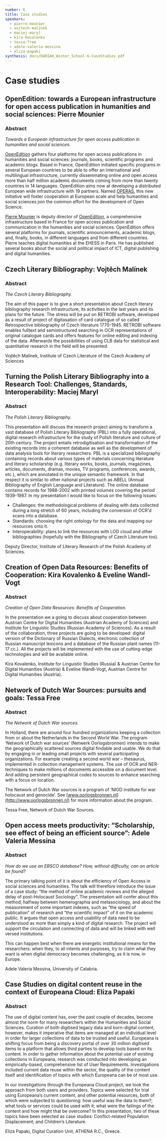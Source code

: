 ```yaml
---
number: 6
title: Case studies
speakers:
  - pierre-mounier
  - vojtech-malinek
  - maciej-maryl
  - kira-kovalenko
  - tessa-free
  - adele-valeria-messina
  - eliza-papaki
synthesis: docs/DARIAH_Winter_School-6-CaseStudies.pdf
---
```


# Case studies

## OpenEdition: towards a European infrastructure for open access publication in humanities and social sciences: Pierre Mounier

### Abstract

_Towards a European infrastructure for open access publication in humanities and
social sciences._

[OpenEdition](http://www.openedition.org/?lang=en) gathers four platforms for
open access publications in humanities and social sciences: journals, books,
scientific programs and academic blogs. Based in France, OpenEdition initiated
specific programs in several European countries to be able to offer an
international and multilingual infrastructure, currently disseminating online
and open access more than half million academic documents coming from more than
twenty countries in 14 languages. OpenEdition aims now at developing a
distributed European wide infrastructure with 19 partners. Named
[OPERAS](http://operas.hypotheses.org/), this new initiative will foster
cooperation at European scale and help humanities and social sciences join the
common effort for the development of Open Science.

<Download download="docs/6.1-Mounier.pdf" />

<Speakers>

<Speaker speaker="pierre-mounier">

[Pierre Mounier](http://orcid.org/0000-0003-0691-6063) is deputy director of
[OpenEdition](http://www.openedition.org/?lang=en), a comprehensive
infrastructure based in France for open access publication and communication in
the humanities and social sciences. OpenEdition offers several platforms for
journals, scientific announcements, academic blogs, and, finally, books, in
different languages and from different countries. Pierre teaches digital
humanities at the EHESS in Paris. He has published several books about the
social and political impact of ICT, digital publishing and digital humanities.

</Speaker>

</Speakers>

## Czech Literary Bibliography: Vojtěch Malínek

### Abstract

_The Czech Literary Bibliography._

The aim of this paper is to give a short presentation about Czech literary
bibliography research infrastructure, its activities in the last years and its
plans for the future. The stress will be put on RETROBI software, developed as a
result of project of digitasation of card catalogue of so called Retrospective
bibliography of Czech literature 1770-1945. RETROBI software enables fulltext
and semistructured searching in OCR representations of original catalogue cards
and offers features for online editing and indexing of the data. Afterwards the
possibilities of using CLB data for statistical and quantitative research in the
field will be presented.

<Download download="docs/6.2-Malinek.pdf" />

<Speakers>

<Speaker speaker="vojtech-malinek">

Vojtěch Malínek, Institute of Czech Literature of the Czech Academy of Sciences

</Speaker>

</Speakers>

## Turning the Polish Literary Bibliography into a Research Tool: Challenges, Standards, Interoperability: Maciej Maryl

### Abstract

_The Polish Literary Bibliography._

This presentation will discuss the research project aiming to transform a vast
database of Polish Literary Bibliography (PBL) into a fully operational, digital
research infrastructure for the study of Polish literature and culture of 20th
century. The project entails retrodigitisation and transformation of the
existing records into a coherent database as well as the development of data
analysis tools for literary researchers. PBL is a specialized bibliography
containing records about various types of materials concerning literature and
literary scholarship (e.g. literary works, books, journals, magazines, articles,
documents, dramas, movies, TV programs, conferences, awards, etc.), which are
annotated in the unique semantic framework. In that respect it is similar to
other national projects such as ABELL (Annual Bibliography of English Language
and Literature). The online database contains records for 1988-2002 with printed
volumes covering the period 1939-1987. In my presentation I would like to focus
on the following issues:

- Challenges: the methodological problems of dealing with data collected during
  a long stretch of 60 years, including the conversion of OCR'd scans into a
  database.
- Standards: choosing the right ontology for the data and mapping our resources
  onto it.
- Interoperability: plans to link the resources with LOD cloud and other
  bibliographies (hopefully with the Bibliography of Czech Literature too).

<Download download="docs/6.3-Maciej.pdf" />

<Speakers>

<Speaker speaker="maciej-maryl">

Deputy Director, Institute of Literary Research of the Polish Academy of
Sciences.

</Speaker>

</Speakers>

## Creation of Open Data Resources: Benefits of Cooperation: Kira Kovalenko & Eveline Wandl-Vogt

### Abstract

_Creation of Open Data Resources: Benefits of Cooperation._

In the presentation we a going to discuss about cooperation between Austrian
Centre for Digital Humanities (Austrian Academy of Sciences) and Institute for
Linguistic Studies (Russian Academy of Sciences). As a result of the
collaboration, three projects are going to be developed: digital version of the
Dictionary of Russian Dialects, electronic collection of Russian manuscript
lexicons and a database of the Russian plant names (11-17 cc.). All the projects
will be implemented with the use of cutting-edge technologies and will be
available online.

<Download download="docs/6.4-Kovalenko.pdf" />

<Speakers>

<Speaker speaker="kira-kovalenko">

Kira Kovalenko, Institute for Linguistic Studies (Russia) &amp; Austrian Centre
for Digital Humanities (Austria) &amp; Eveline Wandl-Vogt, Austrian Centre for
Digital Humanities (Austria).

</Speaker>

</Speakers>

## Network of Dutch War Sources: pursuits and goals: Tessa Free

### Abstract

_The Network of Dutch War sources._

In Holland, there are around four hundred organizations keeping a collection
from or about the Netherlands in the Second World War. The program ‘Network of
Dutch war sources’ (Netwerk Oorlogsbronnen) intends to make the geographically
scattered sources digital findable and usable. We do that by engaging in or
leading small projects with several participating organizations. For example
creating a second world war – thesaurus, implemented in collection management
systems. The use of OCR and NER-techniques to make millions of documents
accessible on a document level. And adding persistent geographical codes to
sources to enhance searching with a focus on location.

The Network of Dutch War sources is a program of ‘NIOD institute for war
holocaust and genocide’. See
[www.oorlogsbronnen.nl](http://www.oorlogsbronnen.nl) for more information about
the program.

<Download download="docs/6.5-Free.pdf" />

<Speakers>

<Speaker speaker="tessa-free">

Tessa Free, Network of Dutch War Sources.

</Speaker>

</Speakers>

## Open access meets productivity: “Scholarship, see effect of being an efficient source”: Adele Valeria Messina

### Abstract

_How do we use an EBSCO database? How, without difficulty, can an article be
found?_

The primary talking point of it is about the efficiency of Open Access in social
sciences and humanities. The talk will therefore introduce the issue of a case
study: “the method of online academic reviews and the alleged delay of
post-Holocaust Sociology”. The presentation will confer about this method,
halfway between hemerographia and metasociology, and about the measurement of
some important indexes, such as “the speed of publication” of research and “the
scientific impact” of it on the academic public. It argues that open access and
usability of data need to be understood as more than simply a kind of digital
research. The project will support the circulation and connecting of data and
will be linked with well versed institutions.

This can happen best when there are energetic institutional means for the
researchers: when they, to all intents and purposes, try to claim what they want
is when digital democracy becomes challenging, as it is now, in Europe.

<Download download="docs/6.6-Messina.pdf" />

<Speakers>

<Speaker speaker="adele-valeria-messina">

Adele Valeria Messina, University of Calabria.

</Speaker>

</Speakers>

## Case Studies on digital content reuse in the context of Europeana Cloud: Eliza Papaki

### Abstract

The use of digital content has, over the past couple of decades, become almost
the norm for many researchers within the Humanities and Social Sciences.
Curation of both digitised legacy data and born-digital content, however, makes
it imperative that items are managed at an individual level in order for larger
collections of data to be trusted and useful. Europeana is shifting focus from
being a discovery portal of over 30 million digitised items to a platform that
allows third parties to develop tools based on its content. In order to gather
information about the potential use of existing collections in Europeana,
research was conducted into developing an empirically-based, comprehensive list
of User Requirements. Investigations included current data reuse within the
sector, the quality of the content itself and identification of topics with
which Europeana can be of most use.

In our investigations through the Europeana Cloud project, we took the approach
from both users and providers. Topics were selected for trial using Europeana’s
current content, and other potential resources, both of which were subjected to
questioning: how useful was the data to them?; what tools or services could be
used with it; what were the failings of the content and how might that be
overcome? In this presentation, two of these topics have been selected as case
studies: Conflict-related Population Displacement; and Children’s Literature.

<Download download="docs/6.7-Papaki.pdf" />

<Speakers>

<Speaker speaker="eliza-papaki">

Eliza Papaki, Digital Curation Unit, ATHENA R.C., Greece.

</Speaker>

</Speakers>

